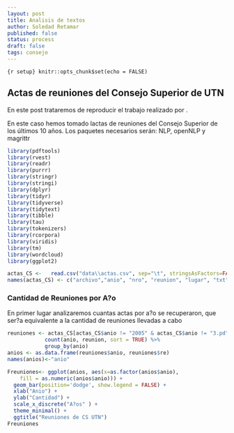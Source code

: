 ---
layout: post
title: Analisis de textos
author: Soledad Retamar
published: false
status: process
draft: false
tags: consejo
---

```{r setup} knitr::opts_chunk$set(echo = FALSE)
```

## Actas de reuniones del Consejo Superior de UTN
En este post trataremos de reproducir el trabajo realizado por .

En este caso hemos tomado lactas de reuniones del Consejo Superior de los últimos 10 años.
Los paquetes necesarios serán: NLP, openNLP y magrittr

```{r, echo=FALSE}

library(pdftools)
library(rvest)
library(readr)
library(purrr)
library(stringr)
library(stringi)
library(dplyr)
library(tidyr)
library(tidyverse)
library(tidytext)
library(tibble)
library(tau)
library(tokenizers)
library(rcorpora)
library(viridis)
library(tm)
library(wordcloud)
library(ggplot2)

actas_CS <-   read.csv("data\\actas.csv", sep="\t", stringsAsFactors=FALSE, encoding="latin1" )
names(actas_CS) <- c("archivo","anio", "nro", "reunion", "lugar", "txt")

```

### Cantidad de Reuniones por A?o
En primer lugar analizaremos cuantas actas por a?o se recuperaron, que ser?a equivalente a la cantidad de reuniones llevadas a cabo

```{r, echo=FALSE}
reuniones <- actas_CS[actas_CS$anio != "2005" & actas_CS$anio != "3.pd" & actas_CS$anio != "AU20" & !is.na(actas_CS$anio),] %>% 
            count(anio, reunion, sort = TRUE) %>% 
            group_by(anio)
anios <- as.data.frame(reuniones$anio, reuniones$re)
names(anios)<-"anio"

Freuniones<- ggplot(anios, aes(x=as.factor(anios$anio), 
    fill = as.numeric(anios$anio))) + 
  geom_bar(position='dodge', show.legend = FALSE) + 
  xlab("Anio") + 
  ylab("Cantidad") + 
  scale_x_discrete("A?os" ) + 
  theme_minimal() +
  ggtitle("Reuniones de CS UTN")
Freuniones

```
